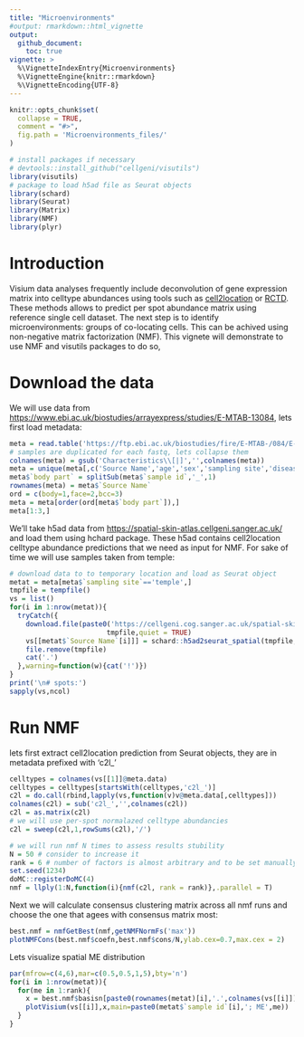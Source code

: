 ```yaml
---
title: "Microenvironments"
#output: rmarkdown::html_vignette
output: 
  github_document:
    toc: true
vignette: >
  %\VignetteIndexEntry{Microenvironments}
  %\VignetteEngine{knitr::rmarkdown}
  %\VignetteEncoding{UTF-8}
---
```


```r
knitr::opts_chunk$set(
  collapse = TRUE,
  comment = "#>",
  fig.path = 'Microenvironments_files/'
)
```

```r
# install packages if necessary
# devtools::install_github("cellgeni/visutils")
library(visutils)
# package to load h5ad file as Seurat objects
library(schard) 
library(Seurat)
library(Matrix)
library(NMF)
library(plyr)
```

# Introduction
Visium data analyses frequently include deconvolution of gene expression matrix into celltype abundances using tools such as [cell2location](https://github.com/BayraktarLab/cell2location) or [RCTD](https://github.com/dmcable/spacexr). These methods allows to predict per spot abundance matrix using reference single cell dataset. The next step is to identify microenvironments: groups of co-locating cells. This can be achived using non-negative matrix factorization (NMF). This vignete will demonstrate to use NMF and visutils packages to do so, 

# Download the data
We will use data from <https://www.ebi.ac.uk/biostudies/arrayexpress/studies/E-MTAB-13084>, lets first load metadata:
```r
meta = read.table('https://ftp.ebi.ac.uk/biostudies/fire/E-MTAB-/084/E-MTAB-13084/Files/E-MTAB-13084.sdrf.txt',header = TRUE,check.names = FALSE,sep='\t',quote = '')
# samples are duplicated for each fastq, lets collapse them
colnames(meta) = gsub('Characteristics\\[|]','',colnames(meta))
meta = unique(meta[,c('Source Name','age','sex','sampling site','disease','sample id')])
meta$`body part` = splitSub(meta$`sample id`,'_',1)
rownames(meta) = meta$`Source Name`
ord = c(body=1,face=2,bcc=3)
meta = meta[order(ord[meta$`body part`]),]
meta[1:3,]
```


We'll take h5ad data from <https://spatial-skin-atlas.cellgeni.sanger.ac.uk/> and load them using hchard package. These h5ad contains cell2location celltype abundance predictions that we need as input for NMF. For sake of time we will use samples taken from temple:

```r
# download data to to temporary location and load as Seurat object
metat = meta[meta$`sampling site`=='temple',]
tmpfile = tempfile()
vs = list()
for(i in 1:nrow(metat)){
  tryCatch({
    download.file(paste0('https://cellgeni.cog.sanger.ac.uk/spatial-skin-atlas/download/',metat$`Source Name`[i],'.h5ad'),
                        tmpfile,quiet = TRUE)
    vs[[metat$`Source Name`[i]]] = schard::h5ad2seurat_spatial(tmpfile,use.raw = TRUE,img.res = 'hires')
    file.remove(tmpfile)
    cat('.')
  },warning=function(w){cat('!')})
}
print('\n# spots:')
sapply(vs,ncol)
```

# Run NMF
lets first extract cell2location prediction from Seurat objects, they are in metadata prefixed with 'c2l_'
```r
celltypes = colnames(vs[[1]]@meta.data)
celltypes = celltypes[startsWith(celltypes,'c2l_')]
c2l = do.call(rbind,lapply(vs,function(v)v@meta.data[,celltypes]))
colnames(c2l) = sub('c2l_','',colnames(c2l))
c2l = as.matrix(c2l)
# we will use per-spot normalazed celltype abundancies
c2l = sweep(c2l,1,rowSums(c2l),'/')

# we will run nmf N times to assess results stubility
N = 50 # consider to increase it
rank = 6 # number of factors is almost arbitrary and to be set manually in dependence on desired granularity of microenvironments. here it is 6 assuming about 5 celltypes per ME
set.seed(1234)
doMC::registerDoMC(4)
nmf = llply(1:N,function(i){nmf(c2l, rank = rank)},.parallel = T)
```
Next we will calculate consensus clustering matrix across all nmf runs and choose the one that agees with consensus matrix most:
```r
best.nmf = nmfGetBest(nmf,getNMFNormFs('max'))
plotNMFCons(best.nmf$coefn,best.nmf$cons/N,ylab.cex=0.7,max.cex = 2)
```
Lets visualize spatial ME distribution
```r
par(mfrow=c(4,6),mar=c(0.5,0.5,1,5),bty='n')
for(i in 1:nrow(metat)){
  for(me in 1:rank){
    x = best.nmf$basisn[paste0(rownames(metat)[i],'.',colnames(vs[[i]])),me]
    plotVisium(vs[[i]],x,main=paste0(metat$`sample id`[i],'; ME',me))
  }
}
```
